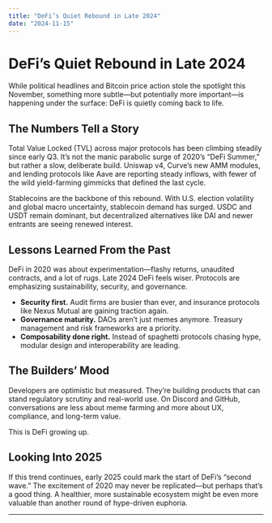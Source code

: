 ```yaml
---
title: "DeFi’s Quiet Rebound in Late 2024"
date: "2024-11-15"
---
```


# DeFi’s Quiet Rebound in Late 2024

While political headlines and Bitcoin price action stole the spotlight this November, something more subtle—but potentially more important—is happening under the surface: DeFi is quietly coming back to life.

## The Numbers Tell a Story

Total Value Locked (TVL) across major protocols has been climbing steadily since early Q3. It’s not the manic parabolic surge of 2020’s “DeFi Summer,” but rather a slow, deliberate build. Uniswap v4, Curve’s new AMM modules, and lending protocols like Aave are reporting steady inflows, with fewer of the wild yield-farming gimmicks that defined the last cycle.

Stablecoins are the backbone of this rebound. With U.S. election volatility and global macro uncertainty, stablecoin demand has surged. USDC and USDT remain dominant, but decentralized alternatives like DAI and newer entrants are seeing renewed interest.

## Lessons Learned From the Past

DeFi in 2020 was about experimentation—flashy returns, unaudited contracts, and a lot of rugs. Late 2024 DeFi feels wiser. Protocols are emphasizing sustainability, security, and governance.

- **Security first.** Audit firms are busier than ever, and insurance protocols like Nexus Mutual are gaining traction again.
- **Governance maturity.** DAOs aren’t just memes anymore. Treasury management and risk frameworks are a priority.
- **Composability done right.** Instead of spaghetti protocols chasing hype, modular design and interoperability are leading.

## The Builders’ Mood

Developers are optimistic but measured. They’re building products that can stand regulatory scrutiny and real-world use. On Discord and GitHub, conversations are less about meme farming and more about UX, compliance, and long-term value.

This is DeFi growing up.

## Looking Into 2025

If this trend continues, early 2025 could mark the start of DeFi’s “second wave.” The excitement of 2020 may never be replicated—but perhaps that’s a good thing. A healthier, more sustainable ecosystem might be even more valuable than another round of hype-driven euphoria.

---
